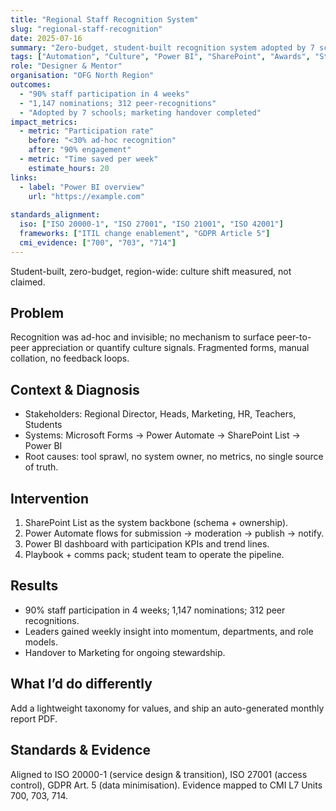 ```yaml
---
title: "Regional Staff Recognition System"
slug: "regional-staff-recognition"
date: 2025-07-16
summary: "Zero-budget, student-built recognition system adopted by 7 schools; 1,147 nominations; 90% participation."
tags: ["Automation", "Culture", "Power BI", "SharePoint", "Awards", "Student-led"]
role: "Designer & Mentor"
organisation: "OFG North Region"
outcomes:
  - "90% staff participation in 4 weeks"
  - "1,147 nominations; 312 peer-recognitions"
  - "Adopted by 7 schools; marketing handover completed"
impact_metrics:
  - metric: "Participation rate"
    before: "<30% ad-hoc recognition"
    after: "90% engagement"
  - metric: "Time saved per week"
    estimate_hours: 20
links:
  - label: "Power BI overview"
    url: "https://example.com"
 
standards_alignment:
  iso: ["ISO 20000-1", "ISO 27001", "ISO 21001", "ISO 42001"]
  frameworks: ["ITIL change enablement", "GDPR Article 5"]
  cmi_evidence: ["700", "703", "714"]
---
```



<Callout>Student-built, zero-budget, region-wide: culture shift measured, not claimed.</Callout>

## Problem
Recognition was ad-hoc and invisible; no mechanism to surface peer-to-peer appreciation or quantify culture signals. Fragmented forms, manual collation, no feedback loops.

## Context & Diagnosis
- Stakeholders: Regional Director, Heads, Marketing, HR, Teachers, Students  
- Systems: Microsoft Forms → Power Automate → SharePoint List → Power BI  
- Root causes: tool sprawl, no system owner, no metrics, no single source of truth.

## Intervention
1. SharePoint List as the system backbone (schema + ownership).  
2. Power Automate flows for submission → moderation → publish → notify.  
3. Power BI dashboard with participation KPIs and trend lines.  
4. Playbook + comms pack; student team to operate the pipeline.

## Results
- 90% staff participation in 4 weeks; 1,147 nominations; 312 peer recognitions.  
- Leaders gained weekly insight into momentum, departments, and role models.  
- Handover to Marketing for ongoing stewardship.

## What I’d do differently
Add a lightweight taxonomy for values, and ship an auto-generated monthly report PDF.

## Standards & Evidence
Aligned to ISO 20000-1 (service design & transition), ISO 27001 (access control), GDPR Art. 5 (data minimisation). Evidence mapped to CMI L7 Units 700, 703, 714.
